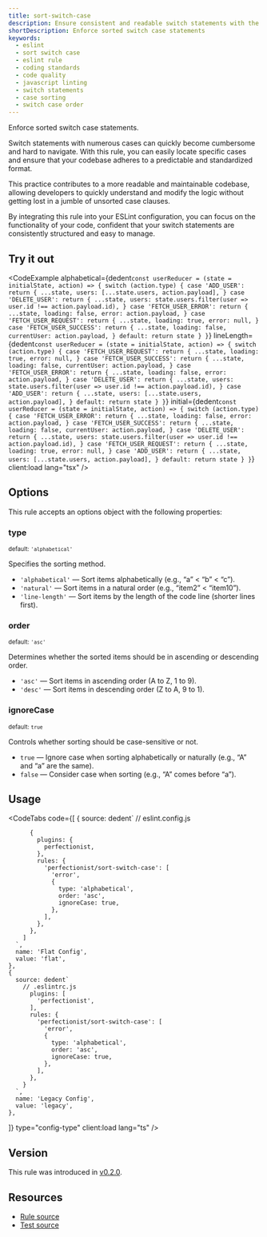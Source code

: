 ```yaml
---
title: sort-switch-case
description: Ensure consistent and readable switch statements with the sort-switch-case ESLint rule. Automatically sort case clauses within switch statements to improve code clarity and maintainability
shortDescription: Enforce sorted switch case statements
keywords:
  - eslint
  - sort switch case
  - eslint rule
  - coding standards
  - code quality
  - javascript linting
  - switch statements
  - case sorting
  - switch case order
---
```



Enforce sorted switch case statements.

Switch statements with numerous cases can quickly become cumbersome and hard to navigate. With this rule, you can easily locate specific cases and ensure that your codebase adheres to a predictable and standardized format.

This practice contributes to a more readable and maintainable codebase, allowing developers to quickly understand and modify the logic without getting lost in a jumble of unsorted case clauses.

By integrating this rule into your ESLint configuration, you can focus on the functionality of your code, confident that your switch statements are consistently structured and easy to manage.

## Try it out

<CodeExample
  alphabetical={dedent`
    const userReducer = (state = initialState, action) => {
      switch (action.type) {
        case 'ADD_USER':
          return {
            ...state,
            users: [...state.users, action.payload],
          }
        case 'DELETE_USER':
          return {
            ...state,
            users: state.users.filter(user => user.id !== action.payload.id),
          }
        case 'FETCH_USER_ERROR':
          return {
            ...state,
            loading: false,
            error: action.payload,
          }
        case 'FETCH_USER_REQUEST':
          return {
            ...state,
            loading: true,
            error: null,
          }
        case 'FETCH_USER_SUCCESS':
          return {
            ...state,
            loading: false,
            currentUser: action.payload,
          }
        default:
          return state
      }
    }
  `}
  lineLength={dedent`
    const userReducer = (state = initialState, action) => {
      switch (action.type) {
        case 'FETCH_USER_REQUEST':
          return {
            ...state,
            loading: true,
            error: null,
          }
        case 'FETCH_USER_SUCCESS':
          return {
            ...state,
            loading: false,
            currentUser: action.payload,
          }
        case 'FETCH_USER_ERROR':
          return {
            ...state,
            loading: false,
            error: action.payload,
          }
        case 'DELETE_USER':
          return {
            ...state,
            users: state.users.filter(user => user.id !== action.payload.id),
          }
        case 'ADD_USER':
          return {
            ...state,
            users: [...state.users, action.payload],
          }
        default:
          return state
      }
    }
  `}
  initial={dedent`
    const userReducer = (state = initialState, action) => {
      switch (action.type) {
        case 'FETCH_USER_ERROR':
          return {
            ...state,
            loading: false,
            error: action.payload,
          }
        case 'FETCH_USER_SUCCESS':
          return {
            ...state,
            loading: false,
            currentUser: action.payload,
          }
        case 'DELETE_USER':
          return {
            ...state,
            users: state.users.filter(user => user.id !== action.payload.id),
          }
        case 'FETCH_USER_REQUEST':
          return {
            ...state,
            loading: true,
            error: null,
          }
        case 'ADD_USER':
          return {
            ...state,
            users: [...state.users, action.payload],
          }
        default:
          return state
      }
    }
  `}
  client:load
  lang="tsx"
/>

## Options

This rule accepts an options object with the following properties:

### type

<sub>default: `'alphabetical'`</sub>

Specifies the sorting method.

- `'alphabetical'` — Sort items alphabetically (e.g., “a” < “b” < “c”).
- `'natural'` — Sort items in a natural order (e.g., “item2” < “item10”).
- `'line-length'` — Sort items by the length of the code line (shorter lines first).

### order

<sub>default: `'asc'`</sub>

Determines whether the sorted items should be in ascending or descending order.

- `'asc'` — Sort items in ascending order (A to Z, 1 to 9).
- `'desc'` — Sort items in descending order (Z to A, 9 to 1).

### ignoreCase

<sub>default: `true`</sub>

Controls whether sorting should be case-sensitive or not.

- `true` — Ignore case when sorting alphabetically or naturally (e.g., “A” and “a” are the same).
- `false` — Consider case when sorting (e.g., “A” comes before “a”).

## Usage

<CodeTabs
  code={[
    {
      source: dedent`
        // eslint.config.js

          {
            plugins: {
              perfectionist,
            },
            rules: {
              'perfectionist/sort-switch-case': [
                'error',
                {
                  type: 'alphabetical',
                  order: 'asc',
                  ignoreCase: true,
                },
              ],
            },
          },
        ]
      `,
      name: 'Flat Config',
      value: 'flat',
    },
    {
      source: dedent`
        // .eslintrc.js
          plugins: [
            'perfectionist',
          ],
          rules: {
            'perfectionist/sort-switch-case': [
              'error',
              {
                type: 'alphabetical',
                order: 'asc',
                ignoreCase: true,
              },
            ],
          },
        }
      `,
      name: 'Legacy Config',
      value: 'legacy',
    },
  ]}
  type="config-type"
  client:load
  lang="ts"
/>

## Version

This rule was introduced in [v0.2.0](https://github.com/azat-io/eslint-plugin-perfectionist/releases/tag/v3.0.0).

## Resources

- [Rule source](https://github.com/azat-io/eslint-plugin-perfectionist/blob/main/rules/sort-switch-case.ts)
- [Test source](https://github.com/azat-io/eslint-plugin-perfectionist/blob/main/test/sort-switch-case.test.ts)

